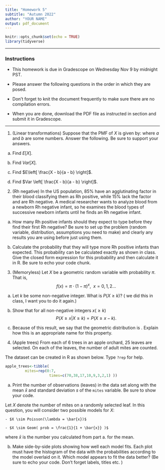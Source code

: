 ```yaml
---
title: "Homework 5"
subtitle: "Autumn 2022"
author: "YOUR NAME"
output: pdf_document
---
```


```r
knitr::opts_chunk$set(echo = TRUE)
library(tidyverse)
```

* * * 

### Instructions

- This homework is due in Gradescope on Wednesday Nov 9 by midnight PST.

- Please answer the following questions in the order in which they are posed. 

- Don't forget to knit the document frequently to make sure there are no compilation errors. 

- When you are done, download the PDF file as instructed in section and submit it in Gradescope. 


* * *

1. (Linear transformations) Suppose that the PMF of $X$ is given by:
   \begin{table}[h]
   \centering
   \begin{tabular}{ccc}
   $x$ & a & b \\ \hline
   $f(x) & $\pi$ & $(1-\pi)$ \\ \hline
   \end{tabular}
   \end{table}
   
   where $a$ and $b$ are some numbers. Answer the following. Be sure to support your answers.
   
a. Find $E \left[ X \right]$.
   
b. Find $Var \left[ X \right]$.

c. Find $E\left[ \frac{X - b}{a - b} \right]$.

d. Find $Var \left[ \frac{X - b}{a - b} \right]$.
   
   

2. (Rh negative) In the US population, 85% have an agglutinating factor in their blood classifying them as Rh positive, while 15% lack the factor and are Rh negative. A medical researcher wants to analyze blood from a newborn Rh negative infant, so he examines the blood types of successive newborn infants until he finds an Rh negative infant. 

a. How many Rh positive infants should they expect to type before they find their first Rh negative? Be sure to set up the problem (random variable, distribution, assumptions you need to make) and clearly \textbf{state} any results you are using before just using them.

b. Calculate the probability that they will type more Rh positive infants than expected. This probability can be calculated exactly as shown in class. Give the closed form expression for this probability and then calculate it in R. Be sure to echo your code chunk.  
   
3. (Memoryless) Let $X$ be a geometric random variable with probability $\pi$. That is,
$$f(x) = \pi \cdot (1 - \pi)^{x}, \ \ x = 0, 1, 2 \dots$$ 

a. Let $k$ be some non-negative integer. What is $P(X \geq k)$?  (\emph{Hint:} we did this in class, I want you to do it again.)

b. Show that for all non-negative integers  $x (\geq k)$
$$P(X \geq x | X \geq k) = P(X \geq x -k).$$

c. Because of this result, we say that the geometric distribution is \emph{memoryless}. Explain how this is an appropriate name for this property.

4. (Apple trees) From each of 6 trees in an apple orchard, 25 leaves are selected. On each of the leaves, the number of adult mites are counted. 

\begin{table}[h]
\centering
\begin{tabular}{c|ccccccccc} \hline
$x$ & 0 & 1 & 2 & 3 & 4 & 5 & 6 & 7 & 8+ \\
count & 70 & 38 & 17 & 10 & 9 & 3 & 2 & 1 & 0 \\ \hline
\end{tabular}
\end{table}

The dataset can be created in R as shown below. Type `?rep` for help. 

```r
apple_trees<-tibble(
         mites=rep(0:7,
                    times=c(70,38,17,10,9,3,2,1) ))

```

a. Print the number of observations (leaves) in the data set along with the mean $\bar{x}$ and standard deviation $s$ of the `mites` variable. Be sure to show your code. 

Let $X$ denote the number of mites on a randomly selected leaf. In this question, you will consider two possible models for $X$:

    - $X \sim Poisson(\lambda = \bar{x})$ 
    
    - $X \sim Geom( prob = \frac{1}{1 + \bar{x}} )$
    
  where $\bar{x}$ is the number you calculated from part a. for the mean. 
  

b. Make side-by-side plots showing how well each model fits. Each plot must have the histogram of the data with the probabilities according to the model overlaid on it. Which model appears to fit the data better? (Be sure to echo your code. Don't forget labels, titles etc. )

   \emph{Hint: For help with the code for side-by-side plots, look at Section 8.1 on the negative binomial. For help on overlaying theoretical probabilities on a histogram, look at  section 8.2 on the Poisson distribution.}





